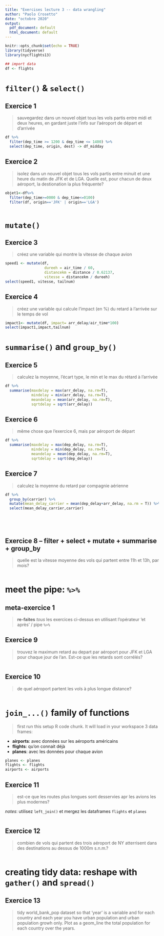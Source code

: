 ```yaml
---
title: "Exercises lecture 3 -- data wrangling"
author: "Paolo Crosetto"
date: "octobre 2020"
output:
  pdf_document: default
  html_document: default
---
```


```r
knitr::opts_chunk$set(echo = TRUE)
library(tidyverse)
library(nycflights13)

## import data
df <- flights
```

# `filter()` & `select()`


## Exercice 1

> sauvegardez dans un nouvel objet tous les vols partis entre midi et deux heures, en gardant juste l'info sur l'aéroport de départ et d'arrivée

```r
df %>% 
  filter(dep_time >= 1200 & dep_time <= 1400) %>% 
  select(dep_time, origin, dest) -> df_midday

```
## Exercice 2

> isolez dans un nouvel objet tous les vols partis entre minuit et une heure du matin de JFK et de LGA. Quelle est, pour chacun de deux aéroport, la destionation la plus fréquente? 

```r

objet1<-df%>%
  filter(dep_time>=0000 & dep_time<=0100) 
  filter(df, origin=='JFK' | origin=='LGA')
  
```

# `mutate()`

## Exercice 3

> créez une variable qui montre la vitesse de chaque avion

```r

speed1 <- mutate(df, 
                  dureeh = air_time / 60,
                  distancekm = distance / 0.62137,
                  vitesse = distancekm / dureeh)
select(speed1, vitesse, tailnum)
```


## Exercice 4

> créez une variable qui calcule l'impact (en %) du retard à l'arrivée sur le temps de vol

```r
impact1<- mutate(df, impact= arr_delay/air_time*100)
select(impact1,impact,tailnum)
```


# `summarise()` and `group_by()`

## Exercice 5

> calculez la moyenne, l'écart type, le min et le max du rétard à l'arrivée

```r
df %>%
  summarise(maxdelay = max(arr_delay, na.rm=T),
            mindelay = min(arr_delay, na.rm=T),
            meandelay = mean(arr_delay, na.rm=T),
            sqrtdelay = sqrt(arr_delay))

```

## Exercice 6

> même chose que l'exercice 6, mais par aéroport de départ

```r
df %>%
  summarise(maxdelay = max(dep_delay, na.rm=T),
            mindelay = min(dep_delay, na.rm=T),
            meandelay = mean(dep_delay, na.rm=T),
            sqrtdelay = sqrt(dep_delay))

```

## Exercice 7

> calculez la moyenne du retard par compagnie aérienne

```r

df %>% 
  group_by(carrier) %>% 
  mutate(mean_delay_carrier = mean(dep_delay+arr_delay, na.rm = T)) %>% 
  select(mean_delay_carrier,carrier)






```


## Exercice 8 -- filter + select + mutate + summarise + group_by

> quelle est la vitesse moyenne des vols qui partent entre 11h et 13h, par mois?

```r


  
```



# meet the pipe: `%>%`

## meta-exercice 1

> **re-faites** *tous* les exercices ci-dessus en utilisant l'opérateur 'et après' / pipe `%>%`

## Exercice 9

> trouvez le maximum retard au depart par aéroport pour JFK et LGA pour chaque jour de l'an. Est-ce que les retards sont corrélés? 

```r


  
```


## Exercice 10

> de quel aéroport partent les vols à plus longue distance?

```r

```

# `join_...()` family of functions

> first run this setup R code chunk. It will load in your workspace 3 data frames:

- **airports**: avec données sur les aéroports américains
- **flights**: qu'on connait déjà
- **planes**: avec les données pour chaque avion

```r
planes <- planes
flights <- flights
airports <- airports
```

## Exercice 11

> est-ce que les routes plus longues sont desservies apr les avions les plus modernes?

*notes*: utilisez `left_join()` et mergez les dataframes `flights` et `planes`

```r


```

## Exercice 12

> combien de vols qui partent des trois aéroport de NY atterrisent dans des destinations  au dessus de 1000m s.n.m.?

```r


```


# creating tidy data: reshape with `gather()` and `spread()`

## Exercice 13

> tidy world_bank_pop dataset so that 'year' is a variable and for each country and each year you have urban population and urban population growh only. Plot as a geom_line the total population for each country over the years.

```r

  
```

